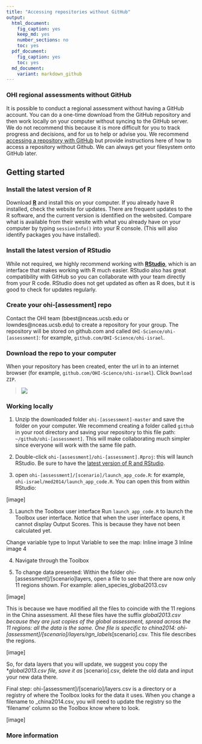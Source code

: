 ```yaml
---
title: "Accessing repositories without GitHub"
output: 
  html_document:
    fig_caption: yes
    keep_md: yes
    number_sections: no
    toc: yes
  pdf_document: 
    fig_caption: yes
    toc: yes
  md_document:
    variant: markdown_github
---
```


### OHI regional assessments without GitHub
It is possible to conduct a regional assessment without having a GitHub account. You can do a one-time download from the GitHub repository and then work locally on your computer without syncing to the GitHub server. We do not recommend this because it is more difficult for you to track progress and decisions, and for us to help or advise you. We recommend [accessing a repository with GitHub](https://github.com/OHI-Science/ohimanual/blob/master/tutorials/accessing_a_repo/accessing_a_repo.md) but provide instructions here of how to access a repository without Github. We can always get your filesystem onto GitHub later. 

## Getting started

### Install the latest version of R
Download [**R**](http://cran.r-project.org/) and install this on your computer. If you already have R installed, check the website for updates. There are frequent updates to the R software, and the current version is identified on the websited. Compare what is available from their wesite with what you already have on your computer by typing `sessionInfo()` into your R console. (This will also identify packages you have installed).

### Install the latest version of RStudio
While not required, we highly recommend working with [**RStudio**](http://www.rstudio.com/products/RStudio/), which is an interface that makes working with R much easier. RStudio also has great compatibility with GitHub so you can collaborate with your team directly from your R code. RStudio does not get updated as often as R does, but it is good to check for updates regularly. 

### Create your ohi-[assessment] repo
Contact the OHI team (bbest@nceas.ucsb.edu or lowndes@nceas.ucsb.edu) to create a repository for your group. The repository will be stored on github.com and called `OHI-Science/ohi-[assessment]`: for example, `github.com/OHI-Science/ohi-israel`.

### Download the repo to your computer
When your repository has been created, enter the url in to an internet browser (for example, `github.com/OHI-Science/ohi-israel`). Click `Download ZIP`.  
  
> ![](zfig_download_zip_sk.png)  
  
### Working locally

1. Unzip the downloaded folder `ohi-[assessment]-master` and save the folder on your computer. We recommend creating a folder called `github` in your root directory and saving your repository to this file path: `~/github/ohi-[assessment]`. This will make collaborating much simpler since everyone will work with the same file path. 

2. Double-click `ohi-[assessment]/ohi-[assessment].Rproj`: this will launch RStudio. Be sure to have the [latest version of R and RStudio](https://github.com/OHI-Science/ohimanual/blob/master/tutorials/accessing_a_repo_without_GitHub/accessing_a_repo_without_GitHub.md#install-the-latest-version-of-r).

3. open `ohi-[assessment]/[scenario]/launch_app_code.R`: for example, `ohi-israel/med2014/launch_app_code.R`. You can open this from within RStudio: 
  
[image]

3. Launch the Toolbox user interface 
Run `launch_app_code.R` to launch the Toolbox user interface. Notice that when the user interface opens, it cannot display Output Scores. This is because they have not been calculated yet. 
  
Change variable type to Input Variable to see the map: Inline image 3
Inline image 4

4. Navigate through the Toolbox

5. To change data presented: 
Within the folder ohi-[assessment]/[scenario]layers, open a file to see that there are now only 11 regions shown. For example: alien_species_global2013.csv
  
[image]  
  
This is because we have modified all the files to coincide with the 11 regions in the China assessment. All these files have the suffix _global2013.csv because they are just copies of the global assessment, spread across the 11 regions: all the data is the same. 
One file is specific to china2014: ohi-[assessment]/[scenario]/layers/rgn_labels_[scenario].csv. This file describes the regions.

[image]  

So, for data layers that you will update, we suggest you copy the *_global2013.csv file, save it as _[scenario].csv, delete the old data and input your new data there. 

Final step: ohi-[assessment]/[scenario]/layers.csv is a directory or a registry of where the Toolbox looks for the data it uses. When you change a filename to _china2014.csv, you will need to update the registry so the 'filename' column so the Toolbox know where to look.

[image]

### More information


